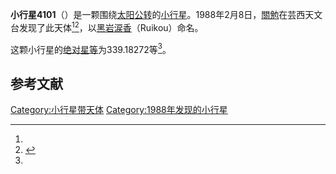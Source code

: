 {{Infobox planet
| bgcolour = #FFFFC0
| name = 4101 Ruikou
| symbol = 
| image = 
| caption = 
| discovery = yes
| discovery_ref = 
| discoverer = [[關勉|關勉]]
| discovery_site = [[芸西天文台|芸西天文台]] 
| discovered = 1988年2月8日
| designations = yes
| mp_name = 
| named_after = 
| alt_names = 1988 CE/ 1966 CO / 1975 EG2 / 1981 RD3 / 1984 FY1
| mp_category = [[主带小行星|主带小行星]]
| orbit_ref = <ref name="a">[http://ssd.jpl.nasa.gov/sbdb.cgi?sstr=4101 4101 Ruikou] {{Wayback|url=http://ssd.jpl.nasa.gov/sbdb.cgi?sstr=4101 |date=20201124003904 }}，小行星數據庫瀏覽器（JPL Small-Body Database Browser）－[[美国国家航空航天局|美国国家航空航天局]]喷气推进实验室</ref>
| epoch = 2456400.5 (2013年4月18日更新)
| aphelion = {{convert|3.0014788|AU|km|3|abbr=on|lk=out}}
| perihelion = {{convert|2.3938450|AU|km|3|abbr=on}}
| semimajor = {{convert|2.6976619|AU|km|3|abbr=on}}
| eccentricity = 0.1126223
| period = 1618.376994 [[日|日]]<br />4.43[[儒略年|儒略年]]
| avg_speed = 
| inclination = 8.73125
| asc_node = 339.03505
| mean_anomaly = 
| arg_peri = 339.18272
| satellites = 
| physical_characteristics = yes
| dimensions = 
| mass = 
| density = 
| surface_grav = 
| escape_velocity = 
| sidereal_day = 
| axial_tilt = 
| pole_ecliptic_lat = 
| pole_ecliptic_lon = 
| albedo = 
| temperatures= 
| temp_name1 = 
| mean_temp_1 = 
| max_temp_1 = 
| temp_name2 = 
| max_temp_2 = 
| spectral_type = 
| abs_magnitude = 339.18272
}}

'''小行星4101'''（{{lang-en|4101 Ruikou}}）是一颗围绕[[太阳|太阳]][[公转|公转]]的[[小行星|小行星]]。1988年2月8日，[[關勉|關勉]]在芸西天文台发现了此天体<ref name="a" /><ref>{{cite news|title=小行星列表|url=http://cfa-www.harvard.edu/iau/lists/NumberedMPs.txt|accessdate=2013-07-08|newspaper=哈佛大学|archive-date=2008-05-17|archive-url=https://web.archive.org/web/20080517010638/http://cfa-www.harvard.edu/iau/lists/NumberedMPs.txt|dead-url=no}}</ref>，以[[黑岩涙香|黑岩涙香]]（Ruikou）命名。

这颗小行星的[[绝对星等|绝对星等]]为339.18272等<ref name="a" />。

==参考文献==
{{reflist}}
{{Minor Planet Number|[[小行星4100|小行星4100]]|[[小行星4102|小行星4102]]}}

{{小天体}}

[[Category:小行星带天体|Category:小行星带天体]]
[[Category:1988年发现的小行星|Category:1988年发现的小行星]]

{{asteroid-stub}}
